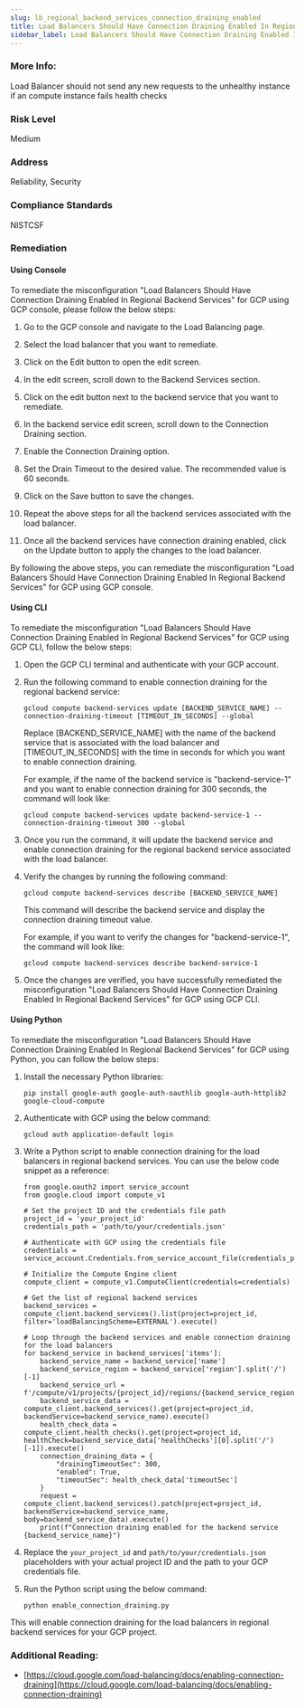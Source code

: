 ```yaml
---
slug: lb_regional_backend_services_connection_draining_enabled
title: Load Balancers Should Have Connection Draining Enabled In Regional Backend Services
sidebar_label: Load Balancers Should Have Connection Draining Enabled In Regional Backend Services
---
```


### More Info:

Load Balancer should not send any new requests to the unhealthy instance if an compute instance fails health checks

### Risk Level

Medium

### Address

Reliability, Security

### Compliance Standards

NISTCSF

### Remediation

#### Using Console

To remediate the misconfiguration "Load Balancers Should Have Connection Draining Enabled In Regional Backend Services" for GCP using GCP console, please follow the below steps:

1. Go to the GCP console and navigate to the Load Balancing page.

2. Select the load balancer that you want to remediate.

3. Click on the Edit button to open the edit screen.

4. In the edit screen, scroll down to the Backend Services section.

5. Click on the edit button next to the backend service that you want to remediate.

6. In the backend service edit screen, scroll down to the Connection Draining section.

7. Enable the Connection Draining option.

8. Set the Drain Timeout to the desired value. The recommended value is 60 seconds.

9. Click on the Save button to save the changes.

10. Repeat the above steps for all the backend services associated with the load balancer.

11. Once all the backend services have connection draining enabled, click on the Update button to apply the changes to the load balancer.

By following the above steps, you can remediate the misconfiguration "Load Balancers Should Have Connection Draining Enabled In Regional Backend Services" for GCP using GCP console.

#### Using CLI

To remediate the misconfiguration "Load Balancers Should Have Connection Draining Enabled In Regional Backend Services" for GCP using GCP CLI, follow the below steps:

1. Open the GCP CLI terminal and authenticate with your GCP account.

2. Run the following command to enable connection draining for the regional backend service:

   ```
   gcloud compute backend-services update [BACKEND_SERVICE_NAME] --connection-draining-timeout [TIMEOUT_IN_SECONDS] --global
   ```

   Replace [BACKEND_SERVICE_NAME] with the name of the backend service that is associated with the load balancer and [TIMEOUT_IN_SECONDS] with the time in seconds for which you want to enable connection draining.

   For example, if the name of the backend service is "backend-service-1" and you want to enable connection draining for 300 seconds, the command will look like:

   ```
   gcloud compute backend-services update backend-service-1 --connection-draining-timeout 300 --global
   ```

3. Once you run the command, it will update the backend service and enable connection draining for the regional backend service associated with the load balancer.

4. Verify the changes by running the following command:

   ```
   gcloud compute backend-services describe [BACKEND_SERVICE_NAME]
   ```

   This command will describe the backend service and display the connection draining timeout value.

   For example, if you want to verify the changes for "backend-service-1", the command will look like:

   ```
   gcloud compute backend-services describe backend-service-1
   ```

5. Once the changes are verified, you have successfully remediated the misconfiguration "Load Balancers Should Have Connection Draining Enabled In Regional Backend Services" for GCP using GCP CLI.

#### Using Python

To remediate the misconfiguration "Load Balancers Should Have Connection Draining Enabled In Regional Backend Services" for GCP using Python, you can follow the below steps:

1. Install the necessary Python libraries:
   
   ```
   pip install google-auth google-auth-oauthlib google-auth-httplib2 google-cloud-compute
   ```

2. Authenticate with GCP using the below command:

   ```
   gcloud auth application-default login
   ```

3. Write a Python script to enable connection draining for the load balancers in regional backend services. You can use the below code snippet as a reference:

   ```
   from google.oauth2 import service_account
   from google.cloud import compute_v1

   # Set the project ID and the credentials file path
   project_id = 'your_project_id'
   credentials_path = 'path/to/your/credentials.json'

   # Authenticate with GCP using the credentials file
   credentials = service_account.Credentials.from_service_account_file(credentials_path)

   # Initialize the Compute Engine client
   compute_client = compute_v1.ComputeClient(credentials=credentials)

   # Get the list of regional backend services
   backend_services = compute_client.backend_services().list(project=project_id, filter='loadBalancingScheme=EXTERNAL').execute()

   # Loop through the backend services and enable connection draining for the load balancers
   for backend_service in backend_services['items']:
       backend_service_name = backend_service['name']
       backend_service_region = backend_service['region'].split('/')[-1]
       backend_service_url = f'/compute/v1/projects/{project_id}/regions/{backend_service_region}/backendServices/{backend_service_name}'
       backend_service_data = compute_client.backend_services().get(project=project_id, backendService=backend_service_name).execute()
       health_check_data = compute_client.health_checks().get(project=project_id, healthCheck=backend_service_data['healthChecks'][0].split('/')[-1]).execute()
       connection_draining_data = {
           "drainingTimeoutSec": 300,
           "enabled": True,
           "timeoutSec": health_check_data['timeoutSec']
       }
       request = compute_client.backend_services().patch(project=project_id, backendService=backend_service_name, body=backend_service_data).execute()
       print(f"Connection draining enabled for the backend service {backend_service_name}")
   ```

4. Replace the `your_project_id` and `path/to/your/credentials.json` placeholders with your actual project ID and the path to your GCP credentials file.

5. Run the Python script using the below command:

   ```
   python enable_connection_draining.py
   ```

This will enable connection draining for the load balancers in regional backend services for your GCP project.


### Additional Reading:

- [https://cloud.google.com/load-balancing/docs/enabling-connection-draining](https://cloud.google.com/load-balancing/docs/enabling-connection-draining) 


